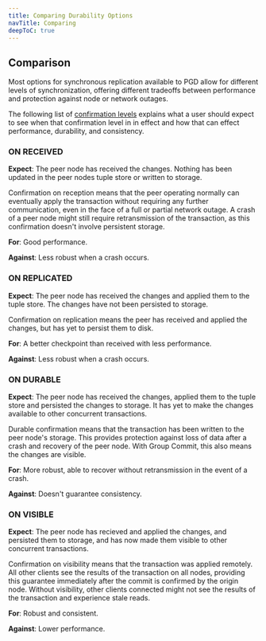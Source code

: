 ```yaml
---
title: Comparing Durability Options
navTitle: Comparing
deepToC: true
---
```


## Comparison

Most options for synchronous replication available to PGD allow for different
levels of synchronization, offering different tradeoffs between performance and
protection against node or network outages.

The following list of [confirmation levels](commit-scopes-rules#the-confirmation-level) explains
what a user should expect to see when that confirmation level in in effect and how that can effect performance, durability, and consistency.

### ON RECEIVED

**Expect**: The peer node has received the changes. Nothing has been updated in
the peer nodes tuple store or written to storage.

Confirmation on reception means that the peer operating normally can
eventually apply the transaction without requiring any further
communication, even in the face of a full or partial network
outage. A crash of a peer node might still require retransmission of
the transaction, as this confirmation doesn't involve persistent
storage. 

**For**: Good performance.

**Against**: Less robust when a crash occurs.

### ON REPLICATED

**Expect**: The peer node has received the changes and applied them to the tuple
store. The changes have not been persisted to storage.

Confirmation on replication means the peer has received and applied the changes, but 
has yet to persist them to disk. 

**For**: A better checkpoint than received with less performance.

**Against**: Less robust when a crash occurs.

### ON DURABLE

**Expect**: The peer node has received the changes, applied them to the tuple store and persisted the changes to storage. It has yet to make the changes available to other concurrent transactions.

Durable confirmation means that the transaction has been written to the peer
node's storage. This provides protection against loss of data after a crash and
recovery of the peer node. With Group Commit, this also means the changes are
visible.

**For**: More robust, able to recover without retransmission in the event of a crash.

**Against**: Doesn't guarantee consistency.

### ON VISIBLE

**Expect**: The peer node has recieved and applied the changes, and persisted them to storage, and has now made them visible to other concurrent transactions.

Confirmation on visibility means that the transaction was applied remotely. All
other clients see the results of the transaction on all nodes, providing this
guarantee immediately after the commit is confirmed by the origin node. Without
visibility, other clients connected might not see the results of the transaction
and experience stale reads.

**For**: Robust and consistent.

**Against**: Lower performance.




